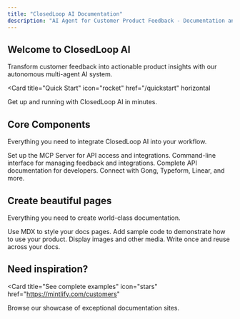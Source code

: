 ```yaml
---
title: "ClosedLoop AI Documentation"
description: "AI Agent for Customer Product Feedback - Documentation and API Reference"
---
```


## Welcome to ClosedLoop AI

Transform customer feedback into actionable product insights with our autonomous multi-agent AI system.

<Card
  title="Quick Start"
  icon="rocket"
  href="/quickstart"
  horizontal
>
  Get up and running with ClosedLoop AI in minutes.
</Card>

## Core Components

Everything you need to integrate ClosedLoop AI into your workflow.

<Columns cols={2}>
  <Card
    title="MCP Server"
    icon="server"
    href="/mcp-server/installation"
  >
    Set up the MCP Server for API access and integrations.
  </Card>
  <Card
    title="CLI Tool"
    icon="terminal"
    href="/cli/installation"
  >
    Command-line interface for managing feedback and integrations.
  </Card>
  <Card
    title="API Reference"
    icon="code"
    href="/mcp-server/api/endpoints"
  >
    Complete API documentation for developers.
  </Card>
  <Card
    title="Integrations"
    icon="plug"
    href="/integrations/gong"
  >
    Connect with Gong, Typeform, Linear, and more.
  </Card>
</Columns>

## Create beautiful pages

Everything you need to create world-class documentation.

<Columns cols={2}>
  <Card
    title="Write with MDX"
    icon="pen-fancy"
    href="/essentials/markdown"
  >
    Use MDX to style your docs pages.
  </Card>
  <Card
    title="Code samples"
    icon="code"
    href="/essentials/code"
  >
    Add sample code to demonstrate how to use your product.
  </Card>
  <Card
    title="Images"
    icon="image"
    href="/essentials/images"
  >
    Display images and other media.
  </Card>
  <Card
    title="Reusable snippets"
    icon="recycle"
    href="/essentials/reusable-snippets"
  >
    Write once and reuse across your docs.
  </Card>
</Columns>

## Need inspiration?

<Card
  title="See complete examples"
  icon="stars"
  href="https://mintlify.com/customers"
>
  Browse our showcase of exceptional documentation sites.
</Card>
